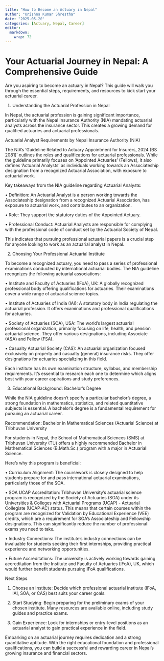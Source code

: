 ```yaml
---
title: "How to Become an Actuary in Nepal"
author: "Krishna Kumar Shrestha"
date: "2025-05-20"
categories: [Actuary, Nepal, Career]
editor: 
  markdown: 
    wrap: 72
---
```


# Your Actuarial Journey in Nepal: A Comprehensive Guide

Are you aspiring to become an actuary in Nepal? This guide will walk you
through the essential steps, requirements, and resources to kick start
your actuarial career.

1.  Understanding the Actuarial Profession in Nepal

In Nepal, the actuarial profession is gaining significant importance,
particularly with the Nepal Insurance Authority (NIA) mandating
actuarial analysts across the insurance sector. This creates a growing
demand for qualified actuaries and actuarial professionals.

Actuarial Analyst Requirements by Nepal Insurance Authority (NIA)

The NIA's 'Guideline Related to Actuary Appointment for Insurers, 2024
(BS 2081)' outlines the roles and qualifications for actuarial
professionals. While the guideline primarily focuses on 'Appointed
Actuaries' (Fellows), it also defines 'Actuarial Analysts' as
individuals working towards an Associateship designation from a
recognized Actuarial Association, with exposure to actuarial work.

Key takeaways from the NIA guideline regarding Actuarial Analysts:

• Definition: An Actuarial Analyst is a person working towards the
Associateship designation from a recognized Actuarial Association, has
exposure to actuarial work, and contributes to an organization.

• Role: They support the statutory duties of the Appointed Actuary.

• Professional Conduct: Actuarial Analysts are responsible for complying
with the professional code of conduct set by the Actuarial Society of
Nepal.

This indicates that pursuing professional actuarial papers is a crucial
step for anyone looking to work as an actuarial analyst in Nepal.

2.  Choosing Your Professional Actuarial Institute

To become a recognized actuary, you need to pass a series of
professional examinations conducted by international actuarial bodies.
The NIA guideline recognizes the following actuarial associations:

• Institute and Faculty of Actuaries (IFoA), UK: A globally recognized
professional body offering qualifications for actuaries. Their
examinations cover a wide range of actuarial science topics.

• Institute of Actuaries of India (IAI): A statutory body in India
regulating the actuarial profession. It offers examinations and
professional qualifications for actuaries.

• Society of Actuaries (SOA), USA: The world's largest actuarial
professional organization, primarily focusing on life, health, and
pension actuarial science. They offer various designations, including
Associate (ASA) and Fellow (FSA).

• Casualty Actuarial Society (CAS): An actuarial organization focused
exclusively on property and casualty (general) insurance risks. They
offer designations for actuaries specializing in this field.

Each institute has its own examination structure, syllabus, and
membership requirements. It's essential to research each one to
determine which aligns best with your career aspirations and study
preferences.

3.  Educational Background: Bachelor's Degree

While the NIA guideline doesn't specify a particular bachelor's degree,
a strong foundation in mathematics, statistics, and related quantitative
subjects is essential. A bachelor's degree is a fundamental requirement
for pursuing an actuarial career.

Recommendation: Bachelor in Mathematical Sciences (Actuarial Science) at
Tribhuvan University

For students in Nepal, the School of Mathematical Sciences (SMS) at
Tribhuvan University (TU) offers a highly recommended Bachelor in
Mathematical Sciences (B.Math.Sc.) program with a major in Actuarial
Science.

Here's why this program is beneficial:

• Curriculum Alignment: The coursework is closely designed to help
students prepare for and pass international actuarial examinations,
particularly those of the SOA.

• SOA UCAP Accreditation: Tribhuvan University's actuarial science
program is recognized by the Society of Actuaries (SOA) under its
Universities & Colleges with Actuarial Programs (UCAP) - Actuarial
Collegiate (UCAP-AC) status. This means that certain courses within the
program are recognized for Validation by Educational Experience (VEE)
credits, which are a requirement for SOA's Associateship and Fellowship
designations. This can significantly reduce the number of professional
exams you need to take.

• Industry Connections: The institute's industry connections can be
invaluable for students seeking their first internships, providing
practical experience and networking opportunities.

• Future Accreditations: The university is actively working towards
gaining accreditation from the Institute and Faculty of Actuaries
(IFoA), UK, which would further benefit students pursuing IFoA
qualifications.

Next Steps

1.  Choose an Institute: Decide which professional actuarial institute
    (IFoA, IAI, SOA, or CAS) best suits your career goals.

2.  Start Studying: Begin preparing for the preliminary exams of your
    chosen institute. Many resources are available online, including
    study guides and practice exams.

3.  Gain Experience: Look for internships or entry-level positions as an
    actuarial analyst to gain practical experience in the field.

Embarking on an actuarial journey requires dedication and a strong
quantitative aptitude. With the right educational foundation and
professional qualifications, you can build a successful and rewarding
career in Nepal's growing insurance and financial sectors.
